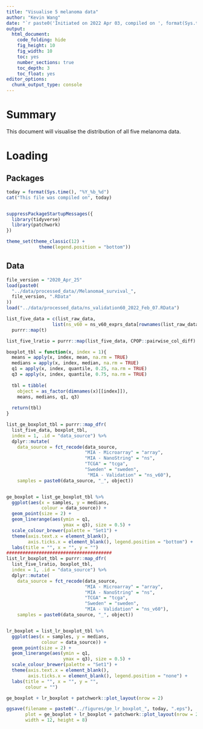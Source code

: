 ```yaml
---
title: "Visualise 5 melanoma data"
author: "Kevin Wang"
date: "`r paste0('Initiated on 2022 Apr 03, compiled on ', format(Sys.time(), '%Y %b %d'))`"
output:
  html_document:
    code_folding: hide
    fig_height: 10
    fig_width: 10
    toc: yes
    number_sections: true
    toc_depth: 3
    toc_float: yes
editor_options: 
  chunk_output_type: console
---
```


# Summary 

This document will visualise the distribution of all five melanoma data. 

# Loading 

## Packages

```r
today = format(Sys.time(), "%Y_%b_%d")
cat("This file was compiled on", today)


suppressPackageStartupMessages({
  library(tidyverse)
  library(patchwork)
})

theme_set(theme_classic(12) +
            theme(legend.position = "bottom"))
```

## Data

```r
file_version = "2020_Apr_25"
load(paste0(
  "../data/processed_data//Melanoma4_survival_",
  file_version, ".RData"
))
load("../data/processed_data/ns_validation60_2022_Feb_07.RData")
```

```r
list_five_data = c(list_raw_data,
                 list(ns_v60 = ns_v60_exprs_data[rownames(list_raw_data$ns),])) %>% 
  purrr::map(t)

list_five_lratio = purrr::map(list_five_data, CPOP::pairwise_col_diff)
```


```r
boxplot_tbl = function(x, index = 1){
  means = apply(x, index, mean, na.rm = TRUE)
  medians = apply(x, index, median, na.rm = TRUE)
  q1 = apply(x, index, quantile, 0.25, na.rm = TRUE)
  q3 = apply(x, index, quantile, 0.75, na.rm = TRUE)
  
  tbl = tibble(
    object = as_factor(dimnames(x)[[index]]),
    means, medians, q1, q3)
  
  return(tbl)
}

list_ge_boxplot_tbl = purrr::map_dfr(
  list_five_data, boxplot_tbl, 
  index = 1, .id = "data_source") %>% 
  dplyr::mutate(
    data_source = fct_recode(data_source, 
                             "MIA - Microarray" = "array",
                             "MIA - NanoString" = "ns",
                             "TCGA" = "tcga",
                             "Sweden" = "sweden",
                              "MIA - Validation" = "ns_v60"),
    samples = paste0(data_source, "_", object))


ge_boxplot = list_ge_boxplot_tbl %>%
  ggplot(aes(x = samples, y = medians,
             colour = data_source)) +
  geom_point(size = 2) +
  geom_linerange(aes(ymin = q1,
                     ymax = q3), size = 0.5) +
  scale_colour_brewer(palette = "Set1") +
  theme(axis.text.x = element_blank(),
        axis.ticks.x = element_blank(), legend.position = "bottom") +
  labs(title = "", x = "", y = "")
#######################################
list_lr_boxplot_tbl = purrr::map_dfr(
  list_five_lratio, boxplot_tbl, 
  index = 1, .id = "data_source") %>% 
  dplyr::mutate(
    data_source = fct_recode(data_source, 
                             "MIA - Microarray" = "array",
                             "MIA - NanoString" = "ns",
                             "TCGA" = "tcga",
                             "Sweden" = "sweden",
                             "MIA - Validation" = "ns_v60"),
    samples = paste0(data_source, "_", object))


lr_boxplot = list_lr_boxplot_tbl %>%
  ggplot(aes(x = samples, y = medians,
             colour = data_source)) +
  geom_point(size = 2) +
  geom_linerange(aes(ymin = q1,
                     ymax = q3), size = 0.5) +
  scale_colour_brewer(palette = "Set1") +
  theme(axis.text.x = element_blank(),
        axis.ticks.x = element_blank(), legend.position = "none") +
  labs(title = "", x = "", y = "",
       colour = "")

ge_boxplot + lr_boxplot + patchwork::plot_layout(nrow = 2)

ggsave(filename = paste0("../figures/ge_lr_boxplot_", today, ".eps"),
       plot = ge_boxplot + lr_boxplot + patchwork::plot_layout(nrow = 2), 
       width = 12, height = 8)
```


